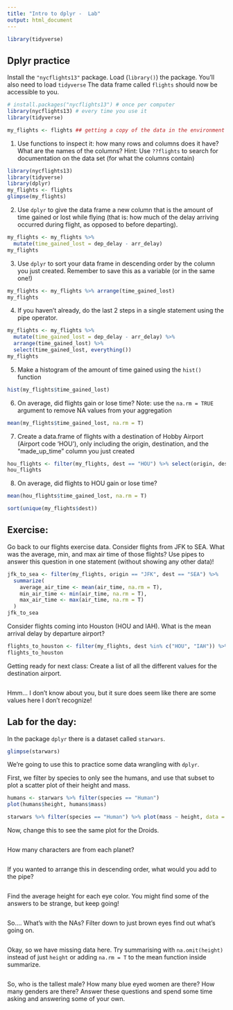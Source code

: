 ```yaml
---
title: "Intro to dplyr -  Lab"
output: html_document
---
```

```r
library(tidyverse)
```




## Dplyr practice

Install the `"nycflights13"` package. Load (`library()`) the package.
You'll also need to load `tidyverse` The data frame called `flights` should now be accessible to you.

```r
# install.packages("nycflights13") # once per computer 
library(nycflights13) # every time you use it
library(tidyverse)

my_flights <- flights ## getting a copy of the data in the environment
```


1. Use functions to inspect it: how many rows and columns does it have? What are the names of the columns? Hint: Use `??flights` to search for documentation on the data set (for what the columns contain)

```r
library(nycflights13)
library(tidyverse)
library(dplyr)
my_flights <- flights
glimpse(my_flights)
```


2. Use `dplyr` to give the data frame a new column that is the amount of time gained or lost while flying (that is: how much of the delay arriving occurred during flight, as opposed to before departing).

```r
my_flights <- my_flights %>%
  mutate(time_gained_lost = dep_delay - arr_delay)
my_flights
```



3. Use `dplyr` to sort your data frame in descending order by the column you just created. Remember to save this as a variable (or in the same one!)

```r
my_flights <- my_flights %>% arrange(time_gained_lost)
my_flights
```

4. If you haven't already, do the last 2 steps in a single statement using the pipe operator. 

```r
my_flights <- my_flights %>% 
  mutate(time_gained_lost = dep_delay - arr_delay) %>%
  arrange(time_gained_lost) %>% 
  select(time_gained_lost, everything())
my_flights
```

5. Make a histogram of the amount of time gained using the `hist()` function

```r
hist(my_flights$time_gained_lost)
```


6. On average, did flights gain or lose time? Note: use the `na.rm = TRUE` argument to remove NA values from your aggregation

```r
mean(my_flights$time_gained_lost, na.rm = T)
```


7. Create a data.frame of flights with a destination of Hobby Airport (Airport code 'HOU'), only including the origin, destination, and the "made_up_time" column you just created

```r
hou_flights <- filter(my_flights, dest == "HOU") %>% select(origin, dest, time_gained_lost)
hou_flights
```


8. On average, did flights to HOU gain or lose time?


```r
mean(hou_flights$time_gained_lost, na.rm = T)

sort(unique(my_flights$dest))
```

  
## Exercise: 


Go back to our flights exercise data. Consider flights from JFK to SEA. What was the average, min, and max air time of those flights? Use pipes to answer this question in one statement (without showing any other data)!

```r
jfk_to_sea <- filter(my_flights, origin == "JFK", dest == "SEA") %>% 
  summarize(
    average_air_time <- mean(air_time, na.rm = T),
    min_air_time <- min(air_time, na.rm = T),
    max_air_time <- max(air_time, na.rm = T)
  )
jfk_to_sea
```

Consider flights coming into Houston (HOU and IAH). What is the mean arrival delay by departure airport? 

```r
flights_to_houston <- filter(my_flights, dest %in% c("HOU", "IAH")) %>% group_by(origin) %>% summarize(mean_arrival_delay <- mean(arr_delay, na.rm = T))
flights_to_houston
```

Getting ready for next class: Create a list of all the different values for the destination airport.

```r


```

Hmm... I don't know about you, but it sure does seem like there are some values here I don't recognize! 


## Lab for the day:


In the package `dplyr` there is a dataset called `starwars`. 

```r
glimpse(starwars)
```


We're going to use this to practice some data wrangling with `dplyr`. 

First, we filter by species to only see the humans, and use that subset to plot a scatter plot of their height and mass.  

```r
humans <- starwars %>% filter(species == "Human")
plot(humans$height, humans$mass)

starwars %>% filter(species == "Human") %>% plot(mass ~ height, data = .)

```

Now, change this to see the same plot for the Droids. 

```r


```


How many characters are from each planet?

```r



```

If you wanted to arrange this in descending order, what would you add to the pipe? 

```r

```

Find the average height for each eye color. You might find some of the answers to be strange, but keep going! 

```r


```

So.... What's with the NAs? Filter down to just brown eyes find out what's going on. 


```r


```

Okay, so we have missing data here. Try summarising with `na.omit(height)` instead of just `height` or adding `na.rm = T` to the mean function inside summarize. 


```r


```

So, who is the tallest male? How many blue eyed women are there? How many genders are there? Answer these questions and spend some time asking and answering some of your own. 


```r

```


